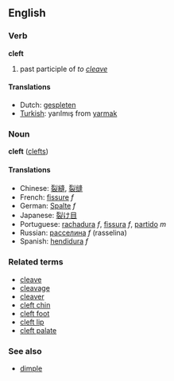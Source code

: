 ==English==
===Verb===
'''cleft'''

# past participle of ''to [[cleave]]''

====Translations====
*Dutch: [[gespleten]]
*[[Turkish]]: yarılmış from [[yarmak]]

===Noun===
'''cleft''' ([[clefts]])

====Translations====
*Chinese: [[裂縫]], [[裂缝]]
*French: [[fissure]] ''f''
*German: [[Spalte]] ''f''
*Japanese: [[裂け目]]
*Portuguese: [[rachadura]] ''f'', [[fissura]] ''f'', [[partido]] ''m''
*Russian: [[расселина]] ''f'' (rasselina)
*Spanish: [[hendidura]] ''f''

===Related terms===
*[[cleave]]
*[[cleavage]]
*[[cleaver]]
*[[cleft chin]]
*[[cleft foot]]
*[[cleft lip]]
*[[cleft palate]]

===See also===
*[[dimple]]